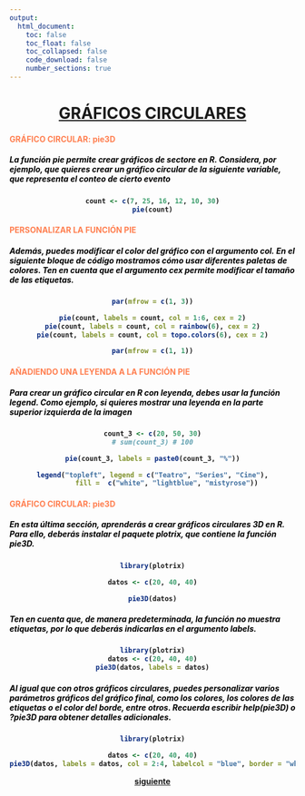 ```yaml
---
output:
  html_document:
    toc: false
    toc_float: false
    toc_collapsed: false
    code_download: false
    number_sections: true
---
```

<div class="container-fluid main-container">
<div id="header">
<h1 class="title toc-ignore">
<B>
<center>
<u>GRÁFICOS CIRCULARES</u>
</center>
</div>
</div>
<div class="container">
<div class="jumbotron">
<h4 align="left" class="autor">
<B><FONT COLOR=	#FF7F50>GRÁFICO CIRCULAR: pie3D</FONT></h4>
<h5><FONT COLOR=	#000000>La función pie permite crear gráficos de sectore en R. Considera, por ejemplo, que quieres crear un gráfico circular de la siguiente variable, que representa el conteo de cierto evento</FONT></h5>
</div>
</div>
<center>
```r
count <- c(7, 25, 16, 12, 10, 30)
pie(count)
```
</center>


<div class="container">
<div class="jumbotron">
<h4 align="left" class="autor">
<B><FONT COLOR=	#FF7F50>PERSONALIZAR LA FUNCIÓN PIE</FONT></h4>
<h5><FONT COLOR=	#000000>Además, puedes modificar el color del gráfico con el argumento col. En el siguiente bloque de código mostramos cómo usar diferentes paletas de colores. Ten en cuenta que el argumento cex permite modificar el tamaño de las etiquetas.
</FONT></h5>
</div>
</div>
<center>
```r
par(mfrow = c(1, 3))

pie(count, labels = count, col = 1:6, cex = 2)
pie(count, labels = count, col = rainbow(6), cex = 2)
pie(count, labels = count, col = topo.colors(6), cex = 2)

par(mfrow = c(1, 1))
```
</center>












<div class="container">
<div class="jumbotron">
<h4 align="left" class="autor">
<B><FONT COLOR=	#FF7F50>AÑADIENDO UNA LEYENDA A LA FUNCIÓN PIE</FONT></h4>

<h5><FONT COLOR=	#000000>Para crear un gráfico circular en R con leyenda, debes usar la función legend. Como ejemplo, si quieres mostrar una leyenda en la parte superior izquierda de la imagen</FONT></h5>
</div>
</div>
<center>
```r
count_3 <- c(20, 50, 30)
# sum(count_3) # 100

pie(count_3, labels = paste0(count_3, "%"))

legend("topleft", legend = c("Teatro", "Series", "Cine"),
       fill =  c("white", "lightblue", "mistyrose"))
```
</center>

<div class="container">
<div class="jumbotron">
<h4 align="left" class="autor">
<B><FONT COLOR=	#FF7F50>GRÁFICO CIRCULAR: pie3D</FONT></h4>
<h5><FONT COLOR=	#000000>En esta última sección, aprenderás a crear gráficos circulares 3D en R. Para ello, deberás instalar el paquete plotrix, que contiene la función pie3D.
</FONT></h5>
</div>
</div>
<center>
```r
library(plotrix)

datos <- c(20, 40, 40)

pie3D(datos)
```
</center>

<div class="container">
<div class="jumbotron">
<h5><FONT COLOR=	#000000>Ten en cuenta que, de manera predeterminada, la función no muestra etiquetas, por lo que deberás indicarlas en el argumento labels.
</FONT></h5>
</div>
</div>
<center>
```r
library(plotrix)
datos <- c(20, 40, 40)
pie3D(datos, labels = datos)
```
</center>







<div class="container">
<div class="jumbotron">
<h5><FONT COLOR=	#000000>Al igual que con otros gráficos circulares, puedes personalizar varios parámetros gráficos del gráfico final, como los colores, los colores de las etiquetas o el color del borde, entre otros. Recuerda escribir help(pie3D) o ?pie3D para obtener detalles adicionales.
</FONT></h5>
</div>
</div>
<center>
```r
library(plotrix)

datos <- c(20, 40, 40)
pie3D(datos, labels = datos, col = 2:4, labelcol = "blue", border = "white")

```
</center>
  <p align="center" class="lead">
    <a class="btn btn-primary btn-lg "
href="MORE.html" >siguiente</a>
  </p>
